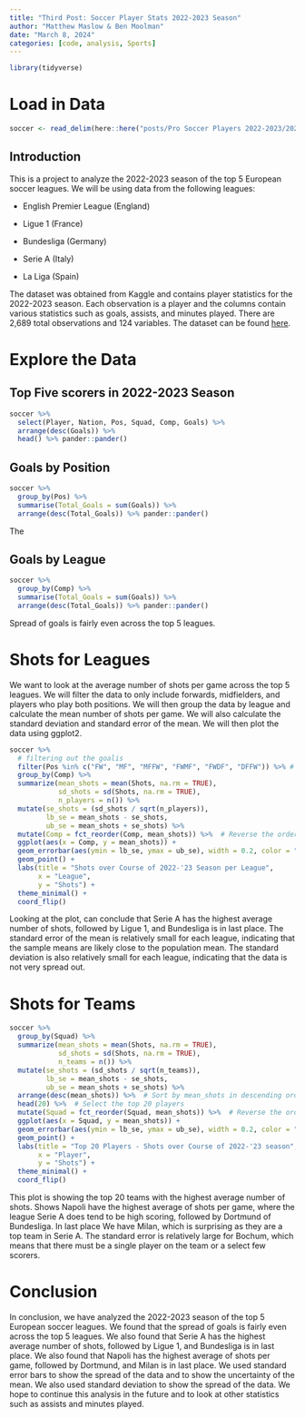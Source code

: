 ```yaml
---
title: "Third Post: Soccer Player Stats 2022-2023 Season"
author: "Matthew Maslow & Ben Moolman"
date: "March 8, 2024"
categories: [code, analysis, Sports]
---
```


```r
library(tidyverse)
```


# Load in Data

```r
soccer <- read_delim(here::here("posts/Pro Soccer Players 2022-2023/2022-2023 Football Player Stats.csv"), delim=";")
```


## Introduction

This is a project to analyze the 2022-2023 season of the top 5 European soccer leagues. We will be using data from the following leagues:


* English Premier League (England)

* Ligue 1 (France)

* Bundesliga (Germany)

* Serie A (Italy)

* La Liga (Spain)

The dataset was obtained from Kaggle and contains player statistics for the 2022-2023 season. Each observation is a player and the columns contain various statistics such as goals, assists, and minutes played. There are 2,689 total observations and 124 variables. The dataset can be found [here](https://www.kaggle.com/datasets/vivovinco/20222023-football-player-stats).


# Explore the Data

## Top Five scorers in 2022-2023 Season

```r
soccer %>%
  select(Player, Nation, Pos, Squad, Comp, Goals) %>%
  arrange(desc(Goals)) %>%
  head() %>% pander::pander()
```


## Goals by Position

```r
soccer %>%
  group_by(Pos) %>%
  summarise(Total_Goals = sum(Goals)) %>%
  arrange(desc(Total_Goals)) %>% pander::pander()
```


The


## Goals by League

```r
soccer %>%
  group_by(Comp) %>%
  summarise(Total_Goals = sum(Goals)) %>%
  arrange(desc(Total_Goals)) %>% pander::pander()
```

Spread of goals is fairly even across the top 5 leagues.



# Shots for Leagues

We want to look at the average number of shots per game across the top 5 leagues. We will filter the data to only include forwards, midfielders, and players who play both positions. We will then group the data by league and calculate the mean number of shots per game. We will also calculate the standard deviation and standard error of the mean. We will then plot the data using ggplot2.

```r
soccer %>%
  # filtering out the goalis
  filter(Pos %in% c("FW", "MF", "MFFW", "FWMF", "FWDF", "DFFW")) %>% # filter for field/offensive players
  group_by(Comp) %>%
  summarize(mean_shots = mean(Shots, na.rm = TRUE),
            sd_shots = sd(Shots, na.rm = TRUE),
            n_players = n()) %>%
  mutate(se_shots = (sd_shots / sqrt(n_players)),
         lb_se = mean_shots - se_shots,
         ub_se = mean_shots + se_shots) %>%
  mutate(Comp = fct_reorder(Comp, mean_shots)) %>%  # Reverse the order of the levels of the factor
  ggplot(aes(x = Comp, y = mean_shots)) +
  geom_errorbar(aes(ymin = lb_se, ymax = ub_se), width = 0.2, color = "darkgreen") +
  geom_point() +
  labs(title = "Shots over Course of 2022-'23 Season per League",
       x = "League",
       y = "Shots") + 
  theme_minimal() +
  coord_flip()
```

Looking at the plot, can conclude that Serie A has the highest average number of shots, followed by Ligue 1, and Bundesliga is in last place. The standard error of the mean is relatively small for each league, indicating that the sample means are likely close to the population mean. The standard deviation is also relatively small for each league, indicating that the data is not very spread out.


# Shots for Teams

```r
soccer %>%
  group_by(Squad) %>%
  summarize(mean_shots = mean(Shots, na.rm = TRUE),
            sd_shots = sd(Shots, na.rm = TRUE),
            n_teams = n()) %>%
  mutate(se_shots = (sd_shots / sqrt(n_teams)),
         lb_se = mean_shots - se_shots,
         ub_se = mean_shots + se_shots) %>%
  arrange(desc(mean_shots)) %>%  # Sort by mean_shots in descending order
  head(20) %>%  # Select the top 20 players
  mutate(Squad = fct_reorder(Squad, mean_shots)) %>%  # Reverse the order of the levels of the factor
  ggplot(aes(x = Squad, y = mean_shots)) +
  geom_errorbar(aes(ymin = lb_se, ymax = ub_se), width = 0.2, color = "darkred") +
  geom_point() +
  labs(title = "Top 20 Players - Shots over Course of 2022-'23 season",
       x = "Player",
       y = "Shots") +
  theme_minimal() +
  coord_flip()
```

This plot is showing the top 20 teams with the highest average number of shots. Shows Napoli have the highest average of shots per game, where the league Serie A does tend to be high scoring, followed by Dortmund of Bundesliga. In last place We have Milan, which is surprising as they are a top team in Serie A. The standard error is relatively large for Bochum, which means that there must be a single player on the team or a select few scorers.



# Conclusion

In conclusion, we have analyzed the 2022-2023 season of the top 5 European soccer leagues. We found that the spread of goals is fairly even across the top 5 leagues. We also found that Serie A has the highest average number of shots, followed by Ligue 1, and Bundesliga is in last place. We also found that Napoli has the highest average of shots per game, followed by Dortmund, and Milan is in last place. We used standard error bars to show the spread of the data and to show the uncertainty of the mean. We also used standard deviation to show the spread of the data. We hope to continue this analysis in the future and to look at other statistics such as assists and minutes played.






